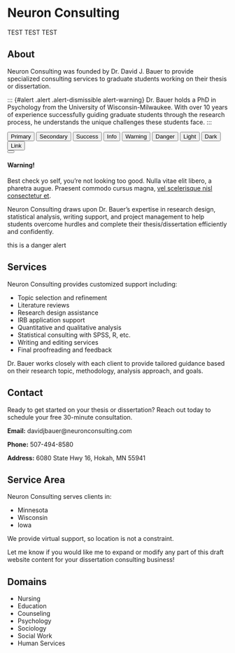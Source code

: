 # Neuron Consulting

TEST TEST TEST

## About

Neuron Consulting was founded by Dr. David J. Bauer to provide specialized consulting services to graduate students working on their thesis or dissertation.

::: {#alert .alert .alert-dismissible alert-warning}
Dr. Bauer holds a PhD in Psychology from the University of Wisconsin-Milwaukee. With over 10 years of experience successfully guiding graduate students through the research process, he understands the unique challenges these students face.
:::

<button type="button" class="btn btn-primary">Primary</button>
<button type="button" class="btn btn-secondary">Secondary</button>
<button type="button" class="btn btn-success">Success</button>
<button type="button" class="btn btn-info">Info</button>
<button type="button" class="btn btn-warning">Warning</button>
<button type="button" class="btn btn-danger">Danger</button>
<button type="button" class="btn btn-light">Light</button>
<button type="button" class="btn btn-dark">Dark</button>
<button type="button" class="btn btn-link">Link</button>

<div class="alert alert-dismissible alert-warning">
  <button type="button" class="btn-close" data-bs-dismiss="alert"></button>
  <h4 class="alert-heading">Warning!</h4>
  <p class="mb-0">Best check yo self, you're not looking too good. Nulla vitae elit libero, a pharetra augue. Praesent commodo cursus magna, <a href="#" class="alert-link">vel scelerisque nisl consectetur et</a>.</p>
</div>

Neuron Consulting draws upon Dr. Bauer's expertise in research design, statistical analysis, writing support, and project management to help students overcome hurdles and complete their thesis/dissertation efficiently and confidently.

::: danger
this is a danger alert
:::

## Services

Neuron Consulting provides customized support including:

-   Topic selection and refinement
-   Literature reviews
-   Research design assistance
-   IRB application support
-   Quantitative and qualitative analysis
-   Statistical consulting with SPSS, R, etc.
-   Writing and editing services
-   Final proofreading and feedback

Dr. Bauer works closely with each client to provide tailored guidance based on their research topic, methodology, analysis approach, and goals.

## Contact

Ready to get started on your thesis or dissertation? Reach out today to schedule your free 30-minute consultation.

**Email:** davidjbauer\@neuronconsulting.com

**Phone:** 507-494-8580

**Address:** 6080 State Hwy 16, Hokah, MN 55941

## Service Area

Neuron Consulting serves clients in:

-   Minnesota
-   Wisconsin
-   Iowa

We provide virtual support, so location is not a constraint.

Let me know if you would like me to expand or modify any part of this draft website content for your dissertation consulting business!

## Domains

- Nursing
- Education
- Counseling
- Psychology
- Sociology
- Social Work
- Human Services

